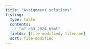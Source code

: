 ```yaml
---
title: "Assignment solutions"
listing:
  type: table
  contents: 
    - "a?_c33_2024.html"
  fields: [file-modified, filename]
  sort: file-modified
---
```


